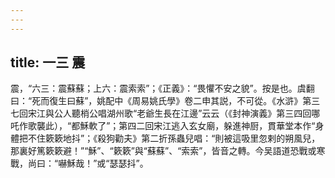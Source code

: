 ```yaml
---
---
---
```

title: 一三 震
---




震，“六三：震蘇蘇；上六：震索索”；《正義》：“畏懼不安之貌”。按是也。虞翻曰：“死而復生曰蘇”，姚配中《周易姚氏學》卷二申其説，不可從。《水滸》第三七回宋江與公人聽梢公唱湖州歌“老爺生長在江邊”云云（《封神演義》第三四回哪吒作歌襲此），“都穌軟了”；第四二回宋江逃入玄女廟，躲進神厨，貫華堂本作“身體把不住簌簌地抖”；《殺狗勸夫》第二折孫蟲兒唱：“則被這吸里忽剌的朔風兒，那裏好篤簌簌避！”“穌”、“簌簌”與“蘇蘇”、“索索”，皆音之轉。今吴語道恐戰或寒戰，尚曰：“嚇穌哉！”或“瑟瑟抖”。